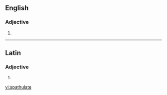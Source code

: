 ==English==

===Adjective===
{{en-adj}}

# {{alternative spelling of|spatulate|lang=en}}

----

==Latin==

===Adjective===
{{la-adj-form|spathulāte}}

# {{inflection of|spathulātus||voc|m|s|lang=la}}

[[vi:spathulate]]